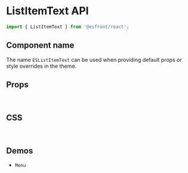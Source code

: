 
<Meta title="Components API/ListItemText" />

# ListItemText API

```js
import { ListItemText } from '@esfront/react';
```

## Component name

The name `ESListItemText` can be used when providing default props or style overrides in the theme.

## Props

<TableInterface name="ListItemTextProps" variant="props" />

<br />

## CSS

<TableInterface name="ListItemTextClasses" variant="css" />

<br />

## Demos

<ul>
  <li>
    <LinkTo kind="components-Menu" story="demo">
      <code>Menu</code>
    </LinkTo>
  </li>
</ul>
